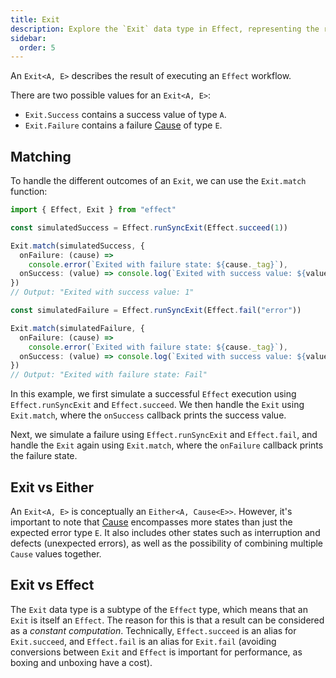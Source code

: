 ```yaml
---
title: Exit
description: Explore the `Exit` data type in Effect, representing the result of executing an `Effect` workflow. Learn about success and failure states, matching with `Exit.match`, and the conceptual relationship between `Exit` and `Either`. Understand how `Exit` is a subtype of `Effect` and its role in handling results and errors.
sidebar:
  order: 5
---
```


An `Exit<A, E>` describes the result of executing an `Effect` workflow.

There are two possible values for an `Exit<A, E>`:

- `Exit.Success` contains a success value of type `A`.
- `Exit.Failure` contains a failure [Cause](/data-types/cause) of type `E`.

## Matching

To handle the different outcomes of an `Exit`, we can use the `Exit.match` function:

```ts twoslash
import { Effect, Exit } from "effect"

const simulatedSuccess = Effect.runSyncExit(Effect.succeed(1))

Exit.match(simulatedSuccess, {
  onFailure: (cause) =>
    console.error(`Exited with failure state: ${cause._tag}`),
  onSuccess: (value) => console.log(`Exited with success value: ${value}`)
})
// Output: "Exited with success value: 1"

const simulatedFailure = Effect.runSyncExit(Effect.fail("error"))

Exit.match(simulatedFailure, {
  onFailure: (cause) =>
    console.error(`Exited with failure state: ${cause._tag}`),
  onSuccess: (value) => console.log(`Exited with success value: ${value}`)
})
// Output: "Exited with failure state: Fail"
```

In this example, we first simulate a successful `Effect` execution using `Effect.runSyncExit` and `Effect.succeed`. We then handle the `Exit` using `Exit.match`, where the `onSuccess` callback prints the success value.

Next, we simulate a failure using `Effect.runSyncExit` and `Effect.fail`, and handle the `Exit` again using `Exit.match`, where the `onFailure` callback prints the failure state.

## Exit vs Either

An `Exit<A, E>` is conceptually an `Either<A, Cause<E>>`. However, it's important to note that [Cause](/data-types/cause) encompasses more states than just the expected error type `E`. It also includes other states such as interruption and defects (unexpected errors), as well as the possibility of combining multiple `Cause` values together.

## Exit vs Effect

The `Exit` data type is a subtype of the `Effect` type, which means that an `Exit` is itself an `Effect`.
The reason for this is that a result can be considered as a _constant computation_.
Technically, `Effect.succeed` is an alias for `Exit.succeed`, and `Effect.fail` is an alias for `Exit.fail` (avoiding conversions between `Exit` and `Effect` is important for performance, as boxing and unboxing have a cost).
